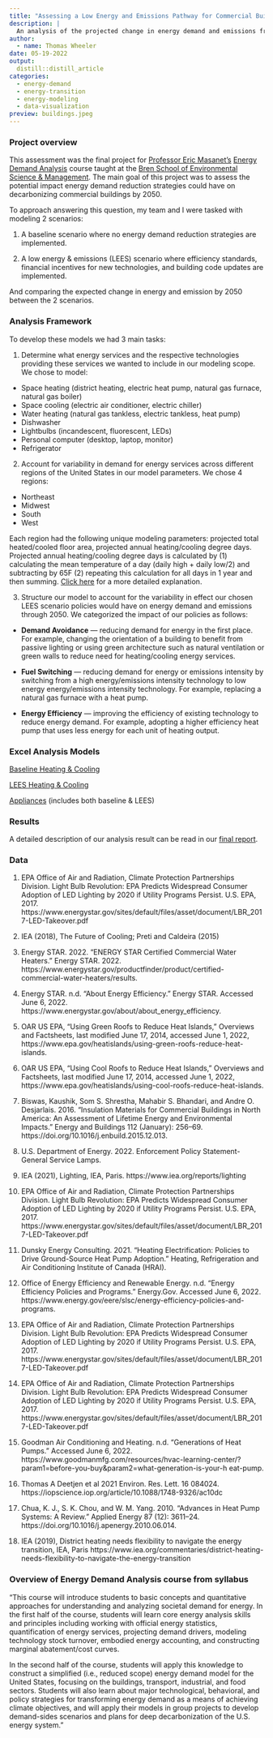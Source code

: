 ```yaml
---
title: "Assessing a Low Energy and Emissions Pathway for Commercial Buildings from 2022 - 2050"
description: |
  An analysis of the projected change in energy demand and emissions from commercial buildings by implementing efficiency standards, financial incentives for new technologies, and building code updates.
author:
  - name: Thomas Wheeler
date: 05-19-2022
output:
  distill::distill_article
categories:
  - energy-demand
  - energy-transition
  - energy-modeling
  - data-visualization
preview: buildings.jpeg
---
```


### Project overview

This assessment was the final project for [Professor Eric Masanet's](https://bren.ucsb.edu/people/eric-masanet) [Energy Demand Analysis](https://bren.ucsb.edu/courses/esm-287) course taught at the [Bren School of Environmental Science & Management](https://bren.ucsb.edu/). The main goal of this project was to assess the potential impact energy demand reduction strategies could have on decarbonizing commercial buildings by 2050.

To approach answering this question, my team and I were tasked with modeling 2 scenarios: 

1. A baseline scenario where no energy demand reduction strategies are implemented.

2. A low energy & emissions (LEES) scenario where efficiency standards, financial incentives for new technologies, and building code updates are implemented.

And comparing the expected change in energy and emission by 2050 between the 2 scenarios.

### Analysis Framework

To develop these models we had 3 main tasks:

1. Determine what energy services and the respective technologies providing these services we wanted to include in our modeling scope. We chose to model:

- Space heating (district heating, electric heat pump, natural gas furnace, natural gas boiler)
- Space cooling (electric air conditioner, electric chiller)
- Water heating (natural gas tankless, electric tankless, heat pump)
- Dishwasher
- Lightbulbs (incandescent, fluorescent, LEDs)
- Personal computer (desktop, laptop, monitor)
- Refrigerator

2. Account for variability in demand for energy services across different regions of the United States in our model parameters. We chose 4 regions:

- Northeast
- Midwest
- South 
- West 

Each region had the following unique modeling parameters: projected total heated/cooled floor area, projected annual heating/cooling degree days. Projected annual heating/cooling degree days is calculated by (1) calculating the mean temperature of a day (daily high + daily low/2) and subtracting by 65F (2) repeating this calculation for all days in 1 year and then summing. [Click here](https://www.weather.gov/key/climate_heat_cool#:~:text=Degree%20days%20are%20based%20on,two) for a more detailed explanation.

3. Structure our model to account for the variability in effect our chosen LEES scenario policies would have on energy demand and emissions through 2050. We categorized the impact of our policies as follows:

- **Demand Avoidance** — reducing demand for energy in the first place. For example, changing the orientation of a building to benefit from passive lighting or using green architecture such as natural ventilation or green walls to reduce need for heating/cooling energy services.

- **Fuel Switching** — reducing demand for energy or emissions intensity by switching from a high energy/emissions intensity technology to low energy energy/emissions intensity technology. For example, replacing a natural gas furnace with a heat pump.

- **Energy Efficiency** — improving the efficiency of existing technology to reduce energy demand. For example, adopting a higher efficiency heat pump that uses less energy for each unit of heating output.

### Excel Analysis Models

[Baseline Heating & Cooling](https://docs.google.com/spreadsheets/d/1k_bQKMp6czVrrDZ7mt0kTldP2237Its-/edit#gid=572723875) \

[LEES Heating & Cooling](https://docs.google.com/spreadsheets/d/1OEro91lIcXPMNVTVYMrSW5cbm2WV3uOY/edit#gid=572723875) \

[Appliances](https://docs.google.com/spreadsheets/d/1hntHyaVOR5DUulQ-W67wbbfNKC05cwAG/edit#gid=1065995311) (includes both baseline & LEES) \

### Results

A detailed description of our analysis result can be read in our [final report](https://drive.google.com/file/d/1P5F7BhFH8PXVnmV9oKE1bBj8lgG9WsRC/view).

### Data

1. EPA Office of Air and Radiation, Climate Protection Partnerships Division. Light Bulb Revolution: EPA Predicts Widespread
Consumer Adoption of LED Lighting by 2020 if Utility Programs Persist. U.S. EPA, 2017.
https://www.energystar.gov/sites/default/files/asset/document/LBR_2017-LED-Takeover.pdf

2. IEA (2018), The Future of Cooling; Preti and Caldeira (2015)

3. Energy STAR. 2022. “ENERGY STAR Certified Commercial Water Heaters.” Energy STAR. 2022.
https://www.energystar.gov/productfinder/product/certified-commercial-water-heaters/results.

4. Energy STAR. n.d. “About Energy Efficiency.” Energy STAR. Accessed June 6, 2022.
https://www.energystar.gov/about/about_energy_efficiency.

5. OAR US EPA, “Using Green Roofs to Reduce Heat Islands,” Overviews and Factsheets, last modified June 17, 2014, accessed
June 1, 2022, https://www.epa.gov/heatislands/using-green-roofs-reduce-heat-islands.

6. OAR US EPA, “Using Cool Roofs to Reduce Heat Islands,” Overviews and Factsheets, last modified June 17, 2014, accessed
June 1, 2022, https://www.epa.gov/heatislands/using-cool-roofs-reduce-heat-islands.

7. Biswas, Kaushik, Som S. Shrestha, Mahabir S. Bhandari, and Andre O. Desjarlais. 2016. “Insulation Materials for Commercial
Buildings in North America: An Assessment of Lifetime Energy and Environmental Impacts.” Energy and Buildings 112 (January):
256–69. https://doi.org/10.1016/j.enbuild.2015.12.013.

8. U.S. Department of Energy. 2022. Enforcement Policy Statement-General Service Lamps.

9. IEA (2021), Lighting, IEA, Paris. https://www.iea.org/reports/lighting

10. EPA Office of Air and Radiation, Climate Protection Partnerships Division. Light Bulb Revolution: EPA Predicts Widespread
Consumer Adoption of LED Lighting by 2020 if Utility Programs Persist. U.S. EPA, 2017.
https://www.energystar.gov/sites/default/files/asset/document/LBR_2017-LED-Takeover.pdf

11. Dunsky Energy Consulting. 2021. “Heating Electrification: Policies to Drive Ground-Source Heat Pump Adoption.” Heating,
Refrigeration and Air Conditioning Institute of Canada (HRAI).

12. Office of Energy Efficiency and Renewable Energy. n.d. “Energy Efficiency Policies and Programs.” Energy.Gov. Accessed June
6, 2022. https://www.energy.gov/eere/slsc/energy-efficiency-policies-and-programs.

13. EPA Office of Air and Radiation, Climate Protection Partnerships Division. Light Bulb Revolution: EPA Predicts Widespread
Consumer Adoption of LED Lighting by 2020 if Utility Programs Persist. U.S. EPA, 2017.
https://www.energystar.gov/sites/default/files/asset/document/LBR_2017-LED-Takeover.pdf

14. EPA Office of Air and Radiation, Climate Protection Partnerships Division. Light Bulb Revolution: EPA Predicts Widespread
Consumer Adoption of LED Lighting by 2020 if Utility Programs Persist. U.S. EPA, 2017.
https://www.energystar.gov/sites/default/files/asset/document/LBR_2017-LED-Takeover.pdf

15. Goodman Air Conditioning and Heating. n.d. “Generations of Heat Pumps.” Accessed June 6, 2022.
https://www.goodmanmfg.com/resources/hvac-learning-center/?param1=before-you-buy&param2=what-generation-is-your-h
eat-pump.

16. Thomas A Deetjen et al 2021 Environ. Res. Lett. 16 084024. https://iopscience.iop.org/article/10.1088/1748-9326/ac10dc

17. Chua, K. J., S. K. Chou, and W. M. Yang. 2010. “Advances in Heat Pump Systems: A Review.” Applied Energy 87 (12): 3611–24.
https://doi.org/10.1016/j.apenergy.2010.06.014.

18. IEA (2019), District heating needs flexibility to navigate the energy transition, IEA, Paris
https://www.iea.org/commentaries/district-heating-needs-flexibility-to-navigate-the-energy-transition

### Overview of Energy Demand Analysis course from syllabus

"This course will introduce students to basic concepts and quantitative approaches for understanding and analyzing societal demand for energy. In the first half of the course, students will learn core energy analysis skills and principles including working with official energy statistics, quantification of energy services, projecting demand drivers, modeling technology stock turnover, embodied energy accounting, and constructing marginal abatement/cost curves. 

In the second half of the course, students will apply this knowledge to construct a simplified (i.e., reduced scope) energy demand model for the United States, focusing on the buildings, transport, industrial, and food sectors. Students will also learn about major technological, behavioral, and policy strategies for transforming energy demand as a means of achieving climate objectives, and will apply their models in group projects to develop demand-sides scenarios and plans for deep decarbonization of the U.S. energy system."
